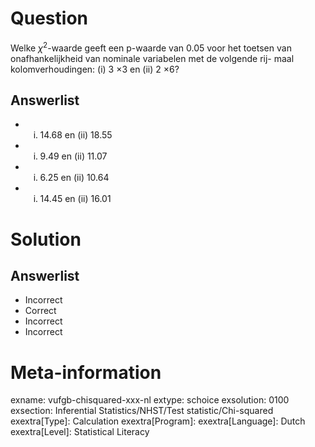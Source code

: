 Question
========
  
Welke $\chi^{2}$-waarde geeft een p-waarde van 0.05 voor het toetsen van onafhankelijkheid van nominale variabelen met de volgende rij- maal kolomverhoudingen: (i) 3 ×3 en (ii) 2 ×6?
  
Answerlist
----------
* (i) 14.68 en (ii) 18.55
* (i) 9.49 en (ii) 11.07
* (i) 6.25 en (ii) 10.64
* (i) 14.45 en (ii) 16.01

Solution
========

Answerlist
----------
* Incorrect
* Correct
* Incorrect
* Incorrect

Meta-information
================
exname: vufgb-chisquared-xxx-nl
extype: schoice
exsolution: 0100
exsection: Inferential Statistics/NHST/Test statistic/Chi-squared
exextra[Type]: Calculation
exextra[Program]: 
exextra[Language]: Dutch
exextra[Level]: Statistical Literacy